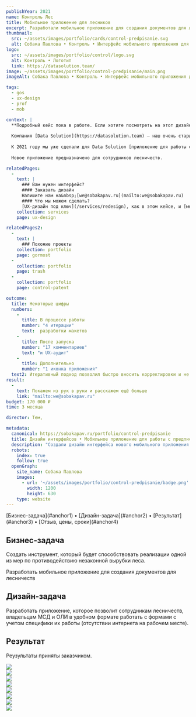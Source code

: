```yaml
---
publishYear: 2021
name: Контроль Лес
title: Мобильное приложение для лесников
excerpt: Разработали мобильное приложение для создания документов для лесничеств
thumbnail:
  src: ~/assets/images/portfolio/cards/control-predpisanie.svg
  alt: Собака Павлова • Контроль • Интерфейс мобильного приложения для работы с предписаниями
logo:
  src: ~/assets/images/portfolio/control/logo.svg
  alt: Контроль • Логотип
  link: https://datasolution.team/
image: ~/assets/images/portfolio/control-predpisanie/main.png
imageAlt: Собака Павлова • Контроль • Интерфейс мобильного приложения для работы с предписаниями

tags:
  - gos
  - ux-design
  - prof
  - mob

context: |
  **Подробный кейс пока в работе. Если хотите посмотреть на этот дизайн в деталях, пишите нам на [we@sobakapav.ru](mailto:we@sobakapav.ru)**
  
  Компания [Data Solution](https://datasolution.team) — наш очень старый клиент. Их специализация — IT-решения для автоматизации контролирующих органов (государственных и не только).
  
  К 2021 году мы уже сделали для Data Solution [приложение для работы с государственными реестрами](https://sobakapav.ru/portfolio/control-mobile) и [редизайн сервиса для управления такими реестрами](https://sobakapav.ru/portfolio/control).
  
  Новое приложение предназначено для сотрудников лесничеств.

relatedPages:
  -
    text: |
      ### Вам нужен интерфейс?
      #### Заказать дизайн
      Напишите нам на&nbsp;[we@sobakapav.ru](mailto:we@sobakapav.ru) 
      #### Что мы можем сделать?
      [UX-дизайн под ключ](/services/redesign), как в этом кейсе, и [многое другое](/services). 
    collection: services
    page: ux-design

relatedPages2:
  -
    text: |
      ### Похожие проекты
    collection: portfolio
    page: gormost
  - 
    collection: portfolio
    page: trash
  - 
    collection: portfolio
    page: control-patent

outcome:
  title: Некоторые цифры
  numbers:
    -
      title: В процессе работы
      number: "4 итерации"
      text:  разработки макетов
    -
      title: После запуска
      number: "17 комментариев"
      text: "и UX-аудит"
    -
      title: Дополнительно
      number: "1 иконка приложения"
  text2: Итеративный подход позволил быстро вносить корректировки и не прорабатывать варианты, не подходящие заказчику по техническим причинам. А с дополнительным аудитом заказчик получил обратную связь для доработок уже обновленного интерфейса.
result: 
  -
    text: Покажем из рук в руки и расскажем ещё больше
    link: "mailto:we@sobakapav.ru"
budget: 170 000 ₽
time: 3 месяца

director: Тем, 

metadata:
  canonical: https://sobakapav.ru/portfolio/control-predpisanie
  title: Дизайн интерфейсов • Мобильное приложение для работы с предписаниями (кейс)
  description: "Создали дизайн интерфейса нового мобильного приложения для работы с предписаниями от контролирующих органов."
  robots:
    index: true
    follow: true
  openGraph:
    site_name: Собака Павлова
    images:
      - url: '~/assets/images/portfolio/control-predpisanie/badge.png'
        width: 1200
        height: 630
    type: website
---
```


<TOC>
[Бизнес-задача](#anchor1) • [Дизайн-задача](#anchor2) • [Результат](#anchor3) • [Отзыв, цены, сроки](#anchor4)
</TOC>

## <a name="anchor1" />Бизнес-задача

Создать инструмент, который будет способствовать реализации одной из мер по противодействию незаконной вырубки леса.

Разработать мобильное приложение для создания документов для лесничеств

## <a name="anchor2" />Дизайн-задача

Разработать приложение, которое позволит сотрудникам лесничеств, владельцам МСД и ОЛИ в удобном формате работать с формами с учетом специфики их работы (отсутствии интернета на рабочем месте).

## <a name="anchor3" />Результат

Реузультаты приняты заказчиком.



<div class="flex gap-2 flex-wrap mb-2"> 
  <div class="daisy-mockup-phone">
    <div class="daisy-camera"></div>
    <div class="daisy-display">
      <div class="daisy-artboard daisy-artboard-demo daisy-phone-1 items-start"><img src="/images/portfolio/control-predpisanie/1.png" /></div>
    </div>
  </div>
  <div class="daisy-mockup-phone">
      <div class="daisy-camera"></div>
      <div class="daisy-display">
        <div class="daisy-artboard daisy-artboard-demo daisy-phone-1"><img src="/images/portfolio/control-predpisanie/2.png" /></div>
      </div>
  </div>
</div>

<div class="flex gap-2 flex-wrap mb-2"> 
  <div class="daisy-mockup-phone">
    <div class="daisy-camera"></div>
    <div class="daisy-display">
      <div class="daisy-artboard daisy-artboard-demo daisy-phone-1 items-start"><img src="/images/portfolio/control-predpisanie/3.png" /></div>
    </div>
  </div>
  <div class="daisy-mockup-phone">
      <div class="daisy-camera"></div>
      <div class="daisy-display">
        <div class="daisy-artboard daisy-artboard-demo daisy-phone-1"><img src="/images/portfolio/control-predpisanie/8.png" /></div>
      </div>
  </div>
</div>

<div class="flex gap-2 flex-wrap mb-2"> 
  <div class="daisy-mockup-phone">
    <div class="daisy-camera"></div>
    <div class="daisy-display">
      <div class="daisy-artboard daisy-artboard-demo daisy-phone-1 items-start"><img src="/images/portfolio/control-predpisanie/5.png" /></div>
    </div>
  </div>
  <div class="daisy-mockup-phone mb-2">
      <div class="daisy-camera"></div>
      <div class="daisy-display">
        <div class="daisy-artboard daisy-artboard-demo daisy-phone-1"><img src="/images/portfolio/control-predpisanie/6.png" /></div>
      </div>
  </div>
</div>

<div class="flex gap-2 flex-wrap mb-2"> 
  <div class="daisy-mockup-phone">
    <div class="daisy-camera"></div>
    <div class="daisy-display">
      <div class="daisy-artboard daisy-artboard-demo daisy-phone-1 items-start"><img src="/images/portfolio/control-predpisanie/0.png" /></div>
    </div>
  </div>
  <div class="daisy-mockup-phone">
      <div class="daisy-camera"></div>
      <div class="daisy-display">
        <div class="daisy-artboard daisy-artboard-demo daisy-phone-1"><img src="/images/portfolio/control-predpisanie/7.png" /></div>
      </div>
  </div>
</div>

## <a name="anchor4" />
